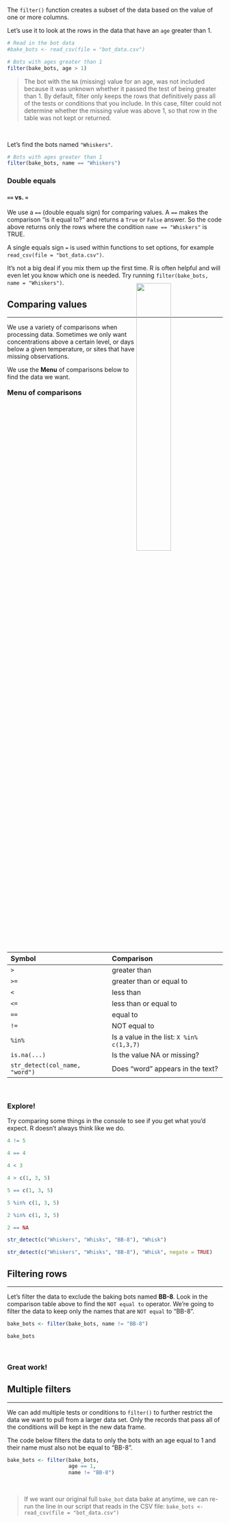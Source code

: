 

The `filter()` function creates a subset of the data based on the value of one or more columns.

Let's use it to look at the rows in the data that have an `age` greater than 1.

```r
# Read in the bot data
#bake_bots <- read_csv(file = "bot_data.csv")
```

```r
# Bots with ages greater than 1
filter(bake_bots, age > 1)
```

> The bot with the `NA` (missing) value for an age, was not included because it was unknown whether it passed the test of being greater than 1. By default, filter only keeps the rows that definitively pass all of the tests or conditions that you include. In this case, filter could not determine whether the missing value was above 1, so that row in the table was not kept or returned.

<br>

Let's find the bots named `"Whiskers"`.
```r
# Bots with ages greater than 1
filter(bake_bots, name == "Whiskers")
```

<div class="note">
### **Double equals** {-}
  
#### `==` vs. `=` {-}
  
We use a `==` (double equals sign) for comparing values. A `==` makes the comparison "is it equal to?" and returns a `True` or `False` answer. So the code above returns only the rows where the condition `name == "Whiskers"` is TRUE.

A single equals sign `=` is used within functions to set options, for example `read_csv(file = "bot_data.csv")`. 

It's not a big deal if you mix them up the first time. R is often helpful and will even let you know which one is needed. Try running `filter(bake_bots, name = "Whiskers")`.
</div>


## Comparing values {-}
<hr class="hrlvl2">

![](../images/porg_heights.png){style="float: right; margin-top: -94px; width: 40%;"}

We use a variety of comparisons when processing data. Sometimes we only want concentrations above a certain level, or days below a given temperature, or sites that have missing observations. 

We use the __Menu__ of comparisons below to find the data we want.

<div class="pinkcode">

<h3 style="margin-top: 18px; margin-bottom: -4px;"> Menu of comparisons </h3>

| Symbol | Comparison               |
|:-------|:-------------------------|
| `>`    | greater than             |
| `>=`   | greater than or equal to |
| `<`    | less than                |
| `<=`   | less than or equal to    |
| `==`   | equal to                 |
| `!=`   | NOT equal to             |
| `%in%` | Is a value in the list: `X %in% c(1,3,7)` |
| `is.na(...)`  | Is the value NA or missing? |
| `str_detect(col_name, "word")`  | Does "word" appears in the text? |


</div>
<br>

<div class="tip">
### <i class="fas fa-user-astronaut" style="color: green"></i> Explore! {-}

Try comparing some things in the console to see if you get what you'd expect. R doesn't always think like we do.

```r
4 != 5

4 == 4

4 < 3

4 > c(1, 3, 5)

5 == c(1, 3, 5)

5 %in% c(1, 3, 5)

2 %in% c(1, 3, 5)

2 == NA

str_detect(c("Whiskers", "Whisks", "BB-8"), "Whisk")

str_detect(c("Whiskers", "Whisks", "BB-8"), "Whisk", negate = TRUE)
```
</div>


## Filtering rows {-}
<hr class="hrlvl2">

Let's filter the data to exclude the baking bots named **BB-8**. Look in the comparison table above to find the `NOT equal to` operator. We're going to filter the data to keep only the names that are `NOT equal` to "BB-8".

```r
bake_bots <- filter(bake_bots, name != "BB-8")

bake_bots
```

<br>

### Great work! {-}


## Multiple filters {-} 
<hr class="hrlvl2">

We can add multiple tests or conditions to `filter()` to further restrict the data we want to pull from a larger data set. Only the records that pass all of the conditions will be kept in the new data frame. 

The code below filters the data to only the bots with an age equal to 1 and their name must also not be equal to "BB-8".

```r
bake_bots <- filter(bake_bots,
                    age == 1,
                    name != "BB-8")
```

<br>

> If we want our original full `bake_bot` data bake at anytime, we can re-run the line in our script that reads in the CSV file: `bake_bots <- read_csv(file = "bot_data.csv")`



